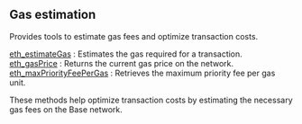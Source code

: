 
## Gas estimation

Provides tools to estimate gas fees and optimize transaction costs.

[eth_estimateGas](/base-api/gasestimation/eth_estimateGas) : Estimates the gas required for a transaction.  \
[eth_gasPrice](/base-api/gasestimation/eth_gasPrice) : Returns the current gas price on the network. \
[eth_maxPriorityFeePerGas](/base-api/gasestimation/eth_maxPriorityFeePerGas) : Retrieves the maximum priority fee per gas unit.

These methods help optimize transaction costs by estimating the necessary gas fees on the Base network.

<Space h={16} />
<GetStarted />